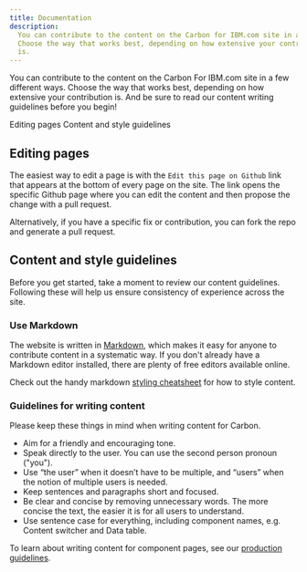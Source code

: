```yaml
---
title: Documentation
description:
  You can contribute to the content on the Carbon for IBM.com site in a few different ways.
  Choose the way that works best, depending on how extensive your contribution
  is.
---
```


<PageDescription>

You can contribute to the content on the Carbon For IBM.com site in a few different ways.
Choose the way that works best, depending on how extensive your contribution is.
And be sure to read our content writing guidelines before you begin!

</PageDescription>

<AnchorLinks>

<AnchorLink>Editing pages</AnchorLink>
<AnchorLink>Content and style guidelines</AnchorLink>

</AnchorLinks>

## Editing pages

The easiest way to edit a page is with the `Edit this page on Github` link that
appears at the bottom of every page on the site. The link opens the specific
Github page where you can edit the content and then propose the change with a
pull request.

Alternatively, if you have a specific fix or contribution, you can fork the repo
and generate a pull request.


## Content and style guidelines

Before you get started, take a moment to review our content guidelines.
Following these will help us ensure consistency of experience across the site.

### Use Markdown

The website is written in <a href="https://gatsby-theme-carbon.now.sh/components/markdown/" target="_blank">Markdown</a>, which makes
it easy for anyone to contribute content in a systematic way. If you don't
already have a Markdown editor installed, there are plenty of free editors
available online.

Check out the handy markdown [styling cheatsheet](https://github.com/carbon-design-system/carbon-for-ibm-dotcom-website/wiki/Markdown-cheatsheet) for how to style content.

### Guidelines for writing content

Please keep these things in mind when writing content for Carbon.

- Aim for a friendly and encouraging tone.
- Speak directly to the user. You can use the second person pronoun ("you").
- Use “the user” when it doesn’t have to be multiple, and “users” when the notion of multiple users is needed.
- Keep sentences and paragraphs short and focused.
- Be clear and concise by removing unnecessary words. The more concise the text,
  the easier it is for all users to understand.
- Use sentence case for everything, including component names, e.g. Content
  switcher and Data table.

To learn about writing content for component pages, see our <a href="https://github.com/carbon-design-system/carbon-for-ibm-dotcom-website/wiki/Carbon-for-IBM.com-Production-guidelines" target="_blank">production guidelines</a>.
